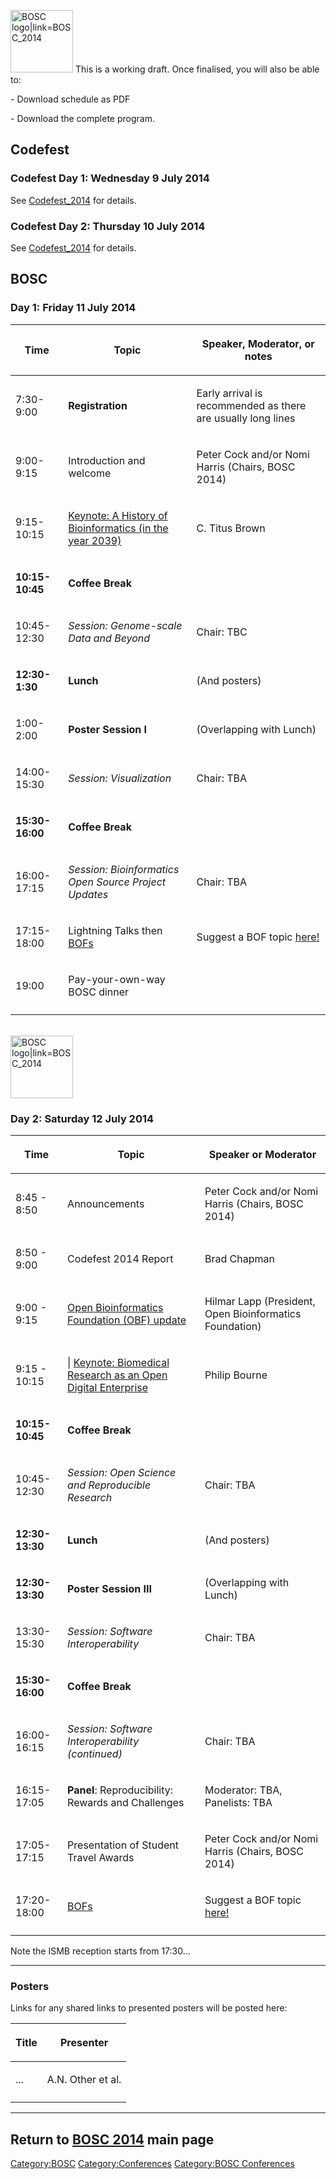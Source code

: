 [[File:Pear.png|100px|right|BOSC logo|link=BOSC_2014]]
This is a working draft. Once finalised, you will also be able to:

- Download schedule as PDF

- Download the complete program.

== Codefest ==

=== Codefest Day 1: Wednesday 9 July 2014 ===

See [[Codefest_2014]] for details.

=== Codefest Day 2: Thursday 10 July 2014 ===

See [[Codefest_2014]] for details.

== BOSC ==

=== Day 1: Friday 11 July 2014 ===

{| border="1" cellspacing="0" cellpadding="7"
! Time
! Topic
! Speaker, Moderator, or notes
|- 
| 7:30-9:00
| '''Registration'''
| Early arrival is recommended as there are usually long lines
|- 
| 9:00-9:15
| Introduction and welcome
| Peter Cock and/or Nomi Harris (Chairs, BOSC 2014)
|-
| 9:15-10:15
| [[BOSC_2014_Keynote_Speakers|Keynote: A History of Bioinformatics (in the year 2039)]]
| C. Titus Brown
|-
| '''10:15-10:45'''
| '''Coffee Break'''
|
|-
| 10:45-12:30
| ''Session: Genome-scale Data and Beyond''
| Chair: TBC
|-
| '''12:30-1:30'''
| '''Lunch'''
| (And posters)
|-
| 1:00-2:00
| '''Poster Session I'''
| (Overlapping with Lunch)
|-
| 14:00-15:30
| ''Session: Visualization''
| Chair: TBA
|-
| '''15:30-16:00'''
| '''Coffee Break'''
|
|-
| 16:00-17:15
| ''Session: Bioinformatics Open Source Project Updates''
| Chair: TBA
|-
| 17:15-18:00
| Lightning Talks then [[BOSC_2014/BOFs|BOFs]]
| Suggest a BOF topic [[BOSC_2014/BOFs|here!]]
|-
| 19:00
| Pay-your-own-way BOSC dinner
|
|- 
|}

<br>
[[File:Pear.png|100px|right|BOSC logo|link=BOSC_2014]]

=== Day 2: Saturday 12 July 2014 ===

{| border="1" cellspacing="0" cellpadding="7"
! Time
! Topic
! Speaker or Moderator
|- 
| 8:45 - 8:50
| Announcements
| Peter Cock and/or Nomi Harris (Chairs, BOSC 2014)
|-
| 8:50 - 9:00
| Codefest 2014 Report
| Brad Chapman
|-
| 9:00 - 9:15
| [http://www.open-bio.org/wiki/Main_Page Open Bioinformatics Foundation (OBF) update]
| Hilmar Lapp (President, Open Bioinformatics Foundation)
|-
| 9:15 - 10:15
| | [[BOSC_2014_Keynote_Speakers|Keynote: Biomedical Research as an Open Digital Enterprise]]
| Philip Bourne 
|-
| '''10:15-10:45'''
| '''Coffee Break'''
|
|-
| 10:45-12:30
| ''Session: Open Science and Reproducible Research''
| Chair: TBA
|-
| '''12:30-13:30'''
| '''Lunch'''
| (And posters)
|-
| '''12:30-13:30'''
| '''Poster Session III'''
| (Overlapping with Lunch)
|-
| 13:30-15:30
| ''Session: Software Interoperability''
| Chair: TBA
|-
| '''15:30-16:00'''
| '''Coffee Break'''
|
|-
| 16:00-16:15
| ''Session: Software Interoperability (continued)''
| Chair: TBA
|-
| 16:15-17:05
| '''Panel''': Reproducibility: Rewards and Challenges
| Moderator: TBA, Panelists: TBA
|-
| 17:05-17:15
| Presentation of Student Travel Awards
| Peter Cock and/or Nomi Harris (Chairs, BOSC 2014)
|-
| 17:20-18:00
| [[BOSC_2014/BOFs|BOFs]]
| Suggest a BOF topic [[BOSC_2014/BOFs|here!]]
|-
|}

Note the ISMB reception starts from 17:30...

----

=== Posters ===

Links for any shared links to presented posters will be posted here:

{| border="1" cellspacing="0" cellpadding="7"
! Title
! Presenter
|- 
| ...
| A.N. Other et al.
|-
|}


----

== Return to '''[[BOSC_2014 | BOSC 2014]]''' main page ==

[[Category:BOSC]] [[Category:Conferences]]
[[Category:BOSC Conferences]]